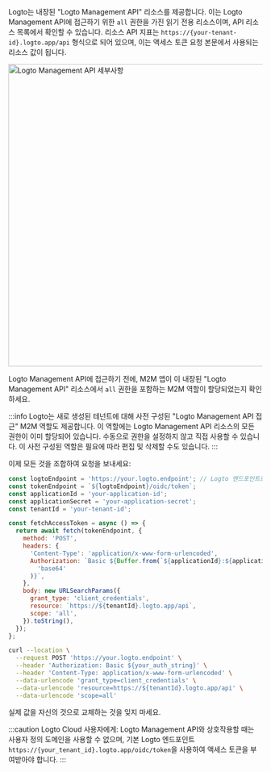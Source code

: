 
Logto는 내장된 "Logto Management API" 리소스를 제공합니다. 이는 Logto Management API에 접근하기 위한 `all` 권한을 가진 읽기 전용 리소스이며, API 리소스 목록에서 확인할 수 있습니다. 리소스 API 지표는 `https://{your-tenant-id}.logto.app/api` 형식으로 되어 있으며, 이는 액세스 토큰 요청 본문에서 사용되는 리소스 값이 됩니다.

<img alt="Logto Management API 세부사항" src="/img/assets/logto-management-api.png" width="600px" />

Logto Management API에 접근하기 전에, M2M 앱이 이 내장된 "Logto Management API" 리소스에서 `all` 권한을 포함하는 M2M 역할이 할당되었는지 확인하세요.

:::info
Logto는 새로 생성된 테넌트에 대해 사전 구성된 "Logto Management API 접근" M2M 역할도 제공합니다. 이 역할에는 Logto Management API 리소스의 모든 권한이 이미 할당되어 있습니다. 수동으로 권한을 설정하지 않고 직접 사용할 수 있습니다. 이 사전 구성된 역할은 필요에 따라 편집 및 삭제할 수도 있습니다.
:::

이제 모든 것을 조합하여 요청을 보내세요:

<Tabs>

<TabItem value="Node.js" label="Node.js">

```js
const logtoEndpoint = 'https://your.logto.endpoint'; // Logto 엔드포인트로 교체하세요
const tokenEndpoint = `${logtoEndpoint}/oidc/token`;
const applicationId = 'your-application-id';
const applicationSecret = 'your-application-secret';
const tenantId = 'your-tenant-id';

const fetchAccessToken = async () => {
  return await fetch(tokenEndpoint, {
    method: 'POST',
    headers: {
      'Content-Type': 'application/x-www-form-urlencoded',
      Authorization: `Basic ${Buffer.from(`${applicationId}:${applicationSecret}`).toString(
        'base64'
      )}`,
    },
    body: new URLSearchParams({
      grant_type: 'client_credentials',
      resource: `https://${tenantId}.logto.app/api`,
      scope: 'all',
    }).toString(),
  });
};
```

</TabItem>

<TabItem value="cURL" label="cURL">

```bash
curl --location \
  --request POST 'https://your.logto.endpoint' \
  --header 'Authorization: Basic ${your_auth_string}' \
  --header 'Content-Type: application/x-www-form-urlencoded' \
  --data-urlencode 'grant_type=client_credentials' \
  --data-urlencode 'resource=https://${tenantId}.logto.app/api' \
  --data-urlencode 'scope=all'
```

실제 값을 자신의 것으로 교체하는 것을 잊지 마세요.

</TabItem>

</Tabs>

:::caution
Logto Cloud 사용자에게: Logto Management API와 상호작용할 때는 사용자 정의 도메인을 사용할 수 없으며, 기본 Logto 엔드포인트 `https://{your_tenant_id}.logto.app/oidc/token`을 사용하여 액세스 토큰을 부여받아야 합니다.
:::
